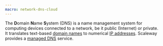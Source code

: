```yaml
---
macro: network-dns-cloud
---
```



The **D**omain **N**ame **S**ystem (DNS) is a name management system for computing devices connected to a network, be it public (Internet) or private. It translates text-based [domain names](#domain-name/) to numerical [IP addresses](/network/public-gateways/concepts/#ip-address/). Scaleway provides a [managed DNS](#scaleway-dns/) service.